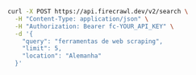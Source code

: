 ```bash cURL
curl -X POST https://api.firecrawl.dev/v2/search \
  -H "Content-Type: application/json" \
  -H "Authorization: Bearer fc-YOUR_API_KEY" \
  -d '{
    "query": "ferramentas de web scraping",
    "limit": 5,
    "location": "Alemanha"
  }'
```
